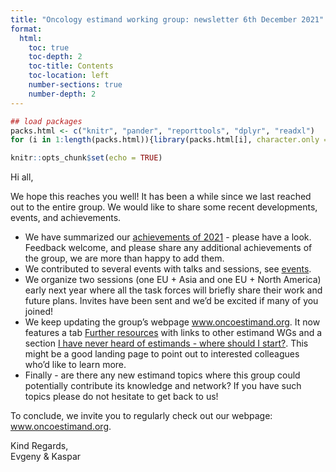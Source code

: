 ```yaml
---
title: "Oncology estimand working group: newsletter 6th December 2021"
format:
  html:
    toc: true
    toc-depth: 2
    toc-title: Contents
    toc-location: left
    number-sections: true
    number-depth: 2
---
```


```r
## load packages
packs.html <- c("knitr", "pander", "reporttools", "dplyr", "readxl")
for (i in 1:length(packs.html)){library(packs.html[i], character.only = TRUE)}

knitr::opts_chunk$set(echo = TRUE)
```

Hi all,

We hope this reaches you well! It has been a while since we last reached out to the entire group. We would like to share some recent developments, events, and achievements.

- We have summarized our [achievements of 2021](../achievements.html#3_Achievements_2021) - please have a look. Feedback welcome, and please share any additional achievements of the group, we are more than happy to add them.
- We contributed to several events with talks and sessions, see [events](../events_past.html).
- We organize two sessions (one EU + Asia and one EU + North America) early next year where all the task forces will briefly share their work and future plans. Invites have been sent and we'd be excited if many of you joined!
- We keep updating the group's webpage [www.oncoestimand.org](http://www.oncoestimand.org). It now features a tab [Further resources](../resources.html) with links to other estimand WGs and a section [I have never heard of estimands - where should I start?](../resources.html#2_I_have_never_heard_of_estimands_-_where_should_I_start). This might be a good landing page to point out to interested colleagues who'd like to learn more.
- Finally - are there any new estimand topics where this group could potentially contribute its knowledge and network? If you have such topics please do not hesitate to get back to us!
  
To conclude, we invite you to regularly check out our webpage: [www.oncoestimand.org](http://www.oncoestimand.org).

Kind Regards,<br>
Evgeny & Kaspar
